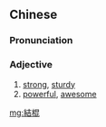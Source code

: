 {{also|结棍}}
==Chinese==
{{zh-forms|s=结棍}}

===Pronunciation===
{{zh-pron
|w=4jiq kun
|cat=a
}}

===Adjective===
{{zh-adj}} {{tcx|Wu|lang=zh}}

# [[strong]], [[sturdy]]
# [[powerful]], [[awesome]]

[[mg:結棍]]